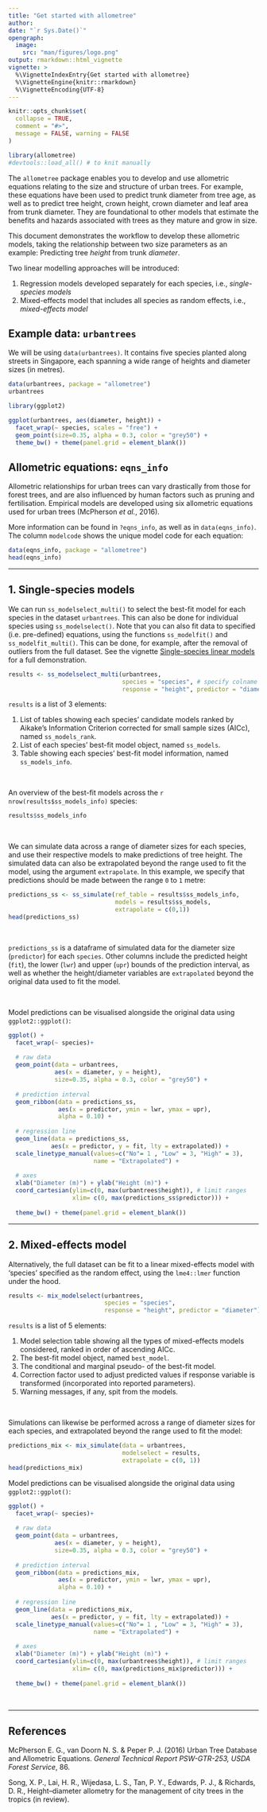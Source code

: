 ```yaml
---
title: "Get started with allometree"
author: 
date: "`r Sys.Date()`"
opengraph:
  image: 
    src: "man/figures/logo.png"
output: rmarkdown::html_vignette
vignette: >
  %\VignetteIndexEntry{Get started with allometree}
  %\VignetteEngine{knitr::rmarkdown}
  %\VignetteEncoding{UTF-8}
---
```


```r
knitr::opts_chunk$set(
  collapse = TRUE,
  comment = "#>",
  message = FALSE, warning = FALSE
)
```

```r
library(allometree)
#devtools::load_all() # to knit manually
```


The `allometree` package enables you to develop and use allometric equations relating to the size and structure of urban trees. For example, these equations have been used to predict trunk diameter from tree age, as well as to predict tree height, crown height, crown diameter and leaf area from trunk diameter. They are foundational to other models that estimate the benefits and hazards associated with trees as they mature and grow in size.

This document demonstrates the workflow to develop these allometric models, taking the relationship between two size parameters as an example: Predicting tree *height* from trunk *diameter*. 

Two linear modelling approaches will be introduced:  

  1. Regression models developed separately for each species, i.e., *single-species models*
  2. Mixed-effects model that includes all species as random effects, i.e., *mixed-effects model*


## Example data: `urbantrees`

We will be using `data(urbantrees)`. It contains five species planted along streets in Singapore, each spanning a wide range of heights and diameter sizes (in metres).

```r
data(urbantrees, package = "allometree")
urbantrees

library(ggplot2)

ggplot(urbantrees, aes(diameter, height)) +
  facet_wrap(~ species, scales = "free") +
  geom_point(size=0.35, alpha = 0.3, color = "grey50") +
  theme_bw() + theme(panel.grid = element_blank())
```


## Allometric equations: `eqns_info`

Allometric relationships for urban trees can vary drastically from those for forest trees, and are also influenced by human factors such as pruning and fertilisation. Empirical models are developed using six allometric equations used for urban trees (McPherson *et al.*, 2016). 

More information can be found in `?eqns_info`, as well as in `data(eqns_info)`. The column `modelcode` shows the unique model code for each equation:

```r
data(eqns_info, package = "allometree")
head(eqns_info)
```

---

## 1. Single-species models

We can run `ss_modelselect_multi()` to select the best-fit model for each species in the dataset `urbantrees`. This can also be done for  individual species using `ss_modelselect()`. Note that you can also fit data to specified (i.e. pre-defined) equations, using the functions `ss_modelfit()` and `ss_modelfit_multi()`. This can be done, for example, after the removal of outliers from the full dataset. See the vignette [Single-species linear models](single-species_models.html) for a full demonstration.

```r
results <- ss_modelselect_multi(urbantrees, 
                                species = "species", # specify colname of species
                                response = "height", predictor = "diameter") # specify colnames of variables
```

`results` is a list of 3 elements:

1. List of tables showing each species' candidate models ranked by Aikake's Information Criterion corrected for small sample sizes (AICc), named `ss_models_rank`.
2. List of each species' best-fit model object, named `ss_models`.
3. Table showing each species' best-fit model information, named `ss_models_info`. 

&nbsp;

An overview of the best-fit models across the `r nrow(results$ss_models_info)` species:
```r
results$ss_models_info
```

&nbsp;

We can simulate data across a range of diameter sizes for each species, and use their respective models to make predictions of tree height. The simulated data can also be extrapolated beyond the range used to fit the model, using the argument `extrapolate`. In this example, we specify that predictions should be made between the range `0` to `1` metre:

```r
predictions_ss <- ss_simulate(ref_table = results$ss_models_info, 
                              models = results$ss_models,
                              extrapolate = c(0,1))
head(predictions_ss)
```

&nbsp;

`predictions_ss` is a dataframe of simulated data for the diameter size (`predictor`) for each `species`. Other columns include the predicted height (`fit`), the lower (`lwr`) and upper (`upr`) bounds of the prediction interval, as well as whether the height/diameter variables are `extrapolated` beyond the original data used to fit the model.  

&nbsp;

Model predictions can be visualised alongside the original data using `ggplot2::ggplot()`:

```r

ggplot() +
  facet_wrap(~ species)+ 
  
  # raw data
  geom_point(data = urbantrees, 
             aes(x = diameter, y = height),
             size=0.35, alpha = 0.3, color = "grey50") +
  
  # prediction interval
  geom_ribbon(data = predictions_ss, 
              aes(x = predictor, ymin = lwr, ymax = upr), 
              alpha = 0.10) +
  
  # regression line
  geom_line(data = predictions_ss, 
            aes(x = predictor, y = fit, lty = extrapolated)) +
  scale_linetype_manual(values=c("No"= 1 , "Low" = 3, "High" = 3), 
                        name = "Extrapolated") +
  
  # axes
  xlab("Diameter (m)") + ylab("Height (m)") +
  coord_cartesian(ylim=c(0, max(urbantrees$height)), # limit ranges
                  xlim= c(0, max(predictions_ss$predictor))) + 
  
  theme_bw() + theme(panel.grid = element_blank())
```

---

## 2. Mixed-effects model

Alternatively, the full dataset can be fit to a linear mixed-effects model with 'species' specified as the random effect, using the `lme4::lmer` function under the hood.  

```r
results <- mix_modelselect(urbantrees, 
                           species = "species", 
                           response = "height", predictor = "diameter")
```

`results` is a list of 5 elements:

1. Model selection table showing all the types of mixed-effects models considered, ranked in order of ascending AICc. 
2. The best-fit model object, named `best_model`.
3. The conditional and marginal pseudo-\eqn{R^2} of the best-fit model.
4. Correction factor used to adjust predicted values if response variable is transformed (incorporated into reported parameters).
5. Warning messages, if any, spit from the models.

&nbsp;

Simulations can likewise be performed across a range of diameter sizes for each species, and extrapolated beyond the range used to fit the model:  

```r
predictions_mix <- mix_simulate(data = urbantrees, 
                                modelselect = results,
                                extrapolate = c(0, 1))
head(predictions_mix)
```

Model predictions can be visualised alongside the original data using `ggplot2::ggplot()`:

```r

ggplot() +
  facet_wrap(~ species)+ 
  
  # raw data
  geom_point(data = urbantrees, 
             aes(x = diameter, y = height),
             size=0.35, alpha = 0.3, color = "grey50") +
  
  # prediction interval
  geom_ribbon(data = predictions_mix, 
              aes(x = predictor, ymin = lwr, ymax = upr), 
              alpha = 0.10) +
  
  # regression line
  geom_line(data = predictions_mix, 
            aes(x = predictor, y = fit, lty = extrapolated)) +
  scale_linetype_manual(values=c("No"= 1 , "Low" = 3, "High" = 3), 
                        name = "Extrapolated") +
  
  # axes
  xlab("Diameter (m)") + ylab("Height (m)") +
  coord_cartesian(ylim=c(0, max(urbantrees$height)), # limit ranges
                  xlim= c(0, max(predictions_mix$predictor))) + 
  
  theme_bw() + theme(panel.grid = element_blank())
```

&nbsp;

---

## References

McPherson E. G., van Doorn N. S. & Peper P. J. (2016) Urban Tree Database and Allometric Equations. *General Technical Report PSW-GTR-253, USDA Forest Service*, 86.

Song, X. P., Lai, H. R., Wijedasa, L. S., Tan, P. Y., Edwards, P. J., & Richards, D. R., Height–diameter allometry for the management of city trees in the tropics (in review).

